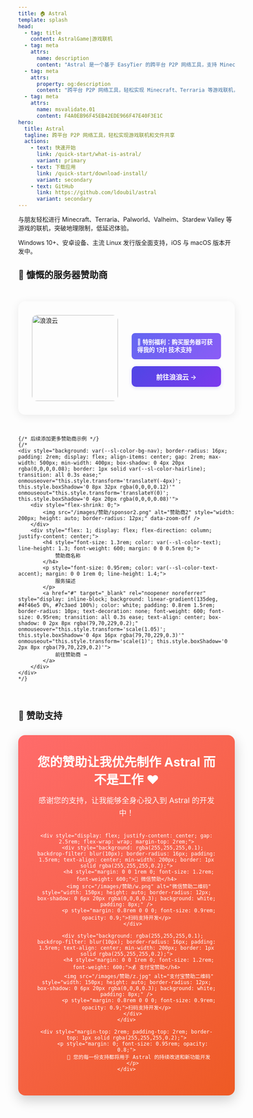 ```yaml
---
title: 🏠 Astral
template: splash
head:
  - tag: title
    content: AstralGame|游戏联机
  - tag: meta
    attrs:
      name: description
      content: "Astral 是一个基于 EasyTier 的跨平台 P2P 网络工具，支持 Minecraft、Terraria 等游戏联机，智能家居远程管理，文件快速共享。提供端到端加密传输，简单易用的现代化界面，几分钟即可完成配置，突破地理限制享受低延迟网络体验。"
  - tag: meta
    attrs:
      property: og:description
      content: "跨平台 P2P 网络工具，轻松实现 Minecraft、Terraria 等游戏联机，突破地理限制，低延迟体验。"
  - tag: meta
    attrs:
      name: msvalidate.01
      content: F4A0EB96F45EB42EDE966F47E40F3E1C
hero:
  title: Astral
  tagline: 跨平台 P2P 网络工具，轻松实现游戏联机和文件共享
  actions:
    - text: 快速开始
      link: /quick-start/what-is-astral/
      variant: primary
    - text: 下载应用
      link: /quick-start/download-install/
      variant: secondary
    - text: GitHub
      link: https://github.com/ldoubil/astral
      variant: secondary
---
```



<CardGrid>
    <Card title="🎮 游戏联机" className="custom-card game-card">
        <p>
            与朋友轻松进行 <span className="game minecraft">Minecraft</span>、<span className="game terraria">Terraria</span>、<span className="game palworld">Palworld</span>、<span className="game valheim">Valheim</span>、<span className="game stardew">Stardew Valley</span> 等游戏的联机，突破地理限制，低延迟体验。
        </p>
    </Card>
    <Card title="💻 支持平台" className="custom-card platform-card">
        <p>
            Windows 10+、安卓设备、主流 Linux 发行版全面支持，iOS 与 macOS 版本开发中。
        </p>
    </Card>
</CardGrid>



## 🌟 慷慨的服务器赞助商

<div style="display: flex; justify-content: center; flex-wrap: wrap; gap: 2rem; margin: 3rem 0;">
    <div style="background: var(--sl-color-bg-nav); border-radius: 16px; padding: 2rem; display: flex; align-items: center; gap: 2rem; max-width: 500px; min-width: 400px; box-shadow: 0 4px 20px rgba(0,0,0,0.08); border: 1px solid var(--sl-color-hairline); transition: all 0.3s ease;" onmouseover="this.style.transform='translateY(-4px)'; this.style.boxShadow='0 8px 32px rgba(0,0,0,0.12)'" onmouseout="this.style.transform='translateY(0)'; this.style.boxShadow='0 4px 20px rgba(0,0,0,0.08)'">
        <div style="flex-shrink: 0;">
            <img src="/images/赞助/logo (1).png" alt="浪浪云" style="width: 200px; height: auto; border-radius: 12px;" data-zoom-off />
        </div>
        <div style="flex: 1; display: flex; flex-direction: column; justify-content: center;">
            <div style="background: linear-gradient(135deg, #6366f1 0%, #8b5cf6 100%); border-radius: 8px; padding: 0.8rem; margin: 0.5rem 0 1rem 0; color: white; font-size: 0.85rem; line-height: 1.3;">
                <p style="margin: 0; font-weight: 600;">🎯 特别福利：购买服务器可获得我的 1对1 技术支持</p>
            </div>
            <a href="https://langlangy.cn/?ife9268" target="_blank" rel="noopener noreferrer" style="display: inline-block; background: linear-gradient(135deg, #4f46e5 0%, #7c3aed 100%); color: white; padding: 0.8rem 1.5rem; border-radius: 10px; text-decoration: none; font-weight: 600; font-size: 0.95rem; transition: all 0.3s ease; text-align: center; box-shadow: 0 2px 8px rgba(79,70,229,0.2);" onmouseover="this.style.transform='scale(1.05)'; this.style.boxShadow='0 4px 16px rgba(79,70,229,0.3)'" onmouseout="this.style.transform='scale(1)'; this.style.boxShadow='0 2px 8px rgba(79,70,229,0.2)'">
                前往浪浪云 →
            </a>
        </div>
    </div>
    
    {/* 后续添加更多赞助商示例 */}
    {/* 
    <div style="background: var(--sl-color-bg-nav); border-radius: 16px; padding: 2rem; display: flex; align-items: center; gap: 2rem; max-width: 500px; min-width: 400px; box-shadow: 0 4px 20px rgba(0,0,0,0.08); border: 1px solid var(--sl-color-hairline); transition: all 0.3s ease;" onmouseover="this.style.transform='translateY(-4px)'; this.style.boxShadow='0 8px 32px rgba(0,0,0,0.12)'" onmouseout="this.style.transform='translateY(0)'; this.style.boxShadow='0 4px 20px rgba(0,0,0,0.08)'">
        <div style="flex-shrink: 0;">
            <img src="/images/赞助/sponsor2.png" alt="赞助商2" style="width: 200px; height: auto; border-radius: 12px;" data-zoom-off />
        </div>
        <div style="flex: 1; display: flex; flex-direction: column; justify-content: center;">
            <h4 style="font-size: 1.3rem; color: var(--sl-color-text); line-height: 1.3; font-weight: 600; margin: 0 0 0.5rem 0;">
                赞助商名称
            </h4>
            <p style="font-size: 0.95rem; color: var(--sl-color-text-accent); margin: 0 0 1rem 0; line-height: 1.4;">
                服务描述
            </p>
            <a href="#" target="_blank" rel="noopener noreferrer" style="display: inline-block; background: linear-gradient(135deg, #4f46e5 0%, #7c3aed 100%); color: white; padding: 0.8rem 1.5rem; border-radius: 10px; text-decoration: none; font-weight: 600; font-size: 0.95rem; transition: all 0.3s ease; text-align: center; box-shadow: 0 2px 8px rgba(79,70,229,0.2);" onmouseover="this.style.transform='scale(1.05)'; this.style.boxShadow='0 4px 16px rgba(79,70,229,0.3)'" onmouseout="this.style.transform='scale(1)'; this.style.boxShadow='0 2px 8px rgba(79,70,229,0.2)'">
                前往赞助商 →
            </a>
        </div>
    </div>
    */}
</div>



## 💝 赞助支持

<div style="background: linear-gradient(135deg, #ff6b6b 0%, #ee5a24 100%); border-radius: 16px; padding: 2.5rem; margin: 2rem 0; color: white; text-align: center; box-shadow: 0 10px 30px rgba(0,0,0,0.2);">
    <h3 style="margin: 0 0 1rem 0; font-size: 1.8rem; font-weight: 700;">您的赞助让我优先制作 Astral 而不是工作 ❤️</h3>
    <p style="margin: 0 0 2rem 0; opacity: 0.95; font-size: 1.1rem; line-height: 1.6;">
        感谢您的支持，让我能够全身心投入到 Astral 的开发中！<br />
    </p>
    
    <div style="display: flex; justify-content: center; gap: 2.5rem; flex-wrap: wrap; margin-top: 2rem;">
        <div style="background: rgba(255,255,255,0.1); backdrop-filter: blur(10px); border-radius: 16px; padding: 1.5rem; text-align: center; min-width: 200px; border: 1px solid rgba(255,255,255,0.2);">
            <h4 style="margin: 0 0 1rem 0; font-size: 1.2rem; font-weight: 600;">💬 微信赞助</h4>
            <img src="/images/赞助/w.png" alt="微信赞助二维码" style="width: 150px; height: auto; border-radius: 12px; box-shadow: 0 6px 20px rgba(0,0,0,0.3); background: white; padding: 8px;" />
            <p style="margin: 0.8rem 0 0 0; font-size: 0.9rem; opacity: 0.9;">扫码支持开发</p>
        </div>
        
        <div style="background: rgba(255,255,255,0.1); backdrop-filter: blur(10px); border-radius: 16px; padding: 1.5rem; text-align: center; min-width: 200px; border: 1px solid rgba(255,255,255,0.2);">
            <h4 style="margin: 0 0 1rem 0; font-size: 1.2rem; font-weight: 600;">💰 支付宝赞助</h4>
            <img src="/images/赞助/z.jpg" alt="支付宝赞助二维码" style="width: 150px; height: auto; border-radius: 12px; box-shadow: 0 6px 20px rgba(0,0,0,0.3); background: white; padding: 8px;" />
            <p style="margin: 0.8rem 0 0 0; font-size: 0.9rem; opacity: 0.9;">扫码支持开发</p>
        </div>
    </div>
    
    <div style="margin-top: 2rem; padding-top: 2rem; border-top: 1px solid rgba(255,255,255,0.2);">
        <p style="margin: 0; font-size: 0.95rem; opacity: 0.8;">
            🌟 您的每一份支持都将用于 Astral 的持续改进和新功能开发
        </p>
    </div>
</div>

<VisitorCounterCard name="astral-home" title="Astral首页" />